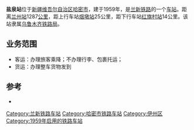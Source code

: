 {{noteTA
|1=zh-cn:始发车次; zh-hk:列車班次;
|2=zh-cn:车次; zh-hk:班次;
}}
{{Infobox China railway station
|车站名称=盐泉站
|图片=
|图片介紹=
|车站名称拼音=Yanquanzhan
|车站位置=[[新疆维吾尔自治区|新疆维吾尔自治区]][[哈密市|哈密市]]
|坐标=
|归属=[[乌鲁木齐铁路局|乌鲁木齐铁路局]]
|线路=[[兰新铁路|兰新铁路]]
|车站等级=[[五等站_(中铁)|五等站]]
|到发线数目=
|月台数目=
}}
'''盐泉站'''位于[[新疆维吾尔自治区|新疆维吾尔自治区]][[哈密市|哈密市]]，建于1959年，是[[兰新铁路|兰新铁路]]的一个[[铁路车站|车站]]。距离[[兰州站|兰州站]]1287[[公里|公里]]，距上行车站[[烟墩站|烟墩站]]25公里，距下行车站[[红旗村站|红旗村站]]14公里。该站隶属[[乌鲁木齐铁路局|乌鲁木齐铁路局]]。

==业务范围==
*客运：办理旅客乘降；不办理行李、包裹托运；
*货运：办理整车货物发到

{{start rail box|[[中国铁路|中国铁路]]}}
{{s-inop|[[烟墩站|烟墩站]]}}
{{s-line|[[兰新铁路|兰新铁路]]<br/>←25km 盐泉站 14km→}}
{{s-inop|[[红旗村站|红旗村站]]}}
{{end box}}

==参考==
{{Reflist|2}}
*{{cite book|author=吴建民|title=中国铁路旅游|publisher=中国地图出版社|year=2002|pages=171页|isbn=7-5031-3000-8}}

{{兰新铁路|nocat}}
{{铁路车站小作品}}

[[Category:兰新铁路车站|Category:兰新铁路车站]]
[[Category:哈密市铁路车站|Category:哈密市铁路车站]]
[[Category:伊州区|Category:伊州区]]
[[Category:1959年启用的铁路车站|Category:1959年启用的铁路车站]]